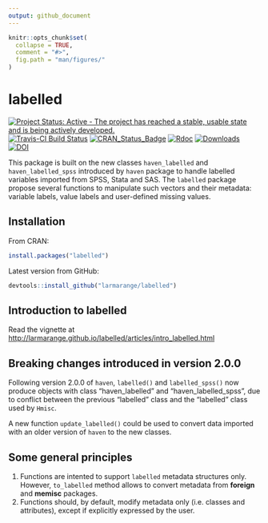 ```yaml
---
output: github_document
---
```


<!-- README.md is generated from README.Rmd. Please edit that file -->

```r
knitr::opts_chunk$set(
  collapse = TRUE,
  comment = "#>",
  fig.path = "man/figures/"
)
```

# labelled

[![Project Status: Active - The project has reached a stable, usable state and is being actively developed.](http://www.repostatus.org/badges/0.1.0/active.svg)](http://www.repostatus.org/#active) 
[![Travis-CI Build Status](https://travis-ci.org/larmarange/labelled.svg?branch=master)](https://travis-ci.org/larmarange/labelled)
[![CRAN_Status_Badge](http://www.r-pkg.org/badges/version/labelled)](https://cran.r-project.org/package=labelled) 
[![Rdoc](http://www.rdocumentation.org/badges/version/labelled)](http://www.rdocumentation.org/packages/labelled)
[![Downloads](https://cranlogs.r-pkg.org/badges/labelled)](https://cran.r-project.org/package=labelled)
[![DOI](https://www.zenodo.org/badge/38772078.svg)](https://www.zenodo.org/badge/latestdoi/38772078)

This package is built on the new classes `haven_labelled` and `haven_labelled_spss` 
introduced by `haven` package to handle labelled variables imported from SPSS, Stata and SAS.
The `labelled` package propose several functions to manipulate such vectors and their metadata:
variable labels, value labels and user-defined missing values.



## Installation

From CRAN:

```r
install.packages("labelled")
```

Latest version from GitHub:

```r
devtools::install_github("larmarange/labelled")
```


## Introduction to labelled

Read the vignette at <http://larmarange.github.io/labelled/articles/intro_labelled.html>



## Breaking changes introduced in version 2.0.0

Following version 2.0.0 of `haven`, `labelled()` and `labelled_spss()` now
produce objects with class "haven_labelled" and "haven_labelled_spss", due
to conflict between the previous "labelled" class and the "labelled" class
used by `Hmisc`.

A new function `update_labelled()` could be used to convert data imported
with an older version of `haven` to the new classes.


## Some general principles

1. Functions are intented to support `labelled` metadata structures only.
   However, `to_labelled` method allows to convert metadata 
   from **foreign** and **memisc** packages.
2. Functions should, by default, modify metadata only (i.e. classes and attributes), except if
   explicitly expressed by the user.

